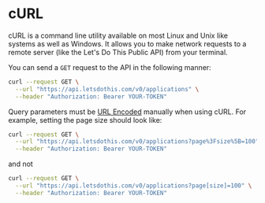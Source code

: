 # cURL

cURL is a command line utility available on most Linux and Unix like systems as well as Windows. It allows you to make network requests to a remote server (like the Let's Do This Public API) from your terminal.

You can send a `GET` request to the API in the following manner:

```bash
curl --request GET \
  --url "https://api.letsdothis.com/v0/applications" \
  --header "Authorization: Bearer YOUR-TOKEN"
```

Query parameters must be [URL Encoded](https://en.wikipedia.org/wiki/URL_encoding) manually when using cURL. For example, setting the page size should look like:

```bash
curl --request GET \
  --url "https://api.letsdothis.com/v0/applications?page%3Fsize%5B=100" \
  --header "Authorization: Bearer YOUR-TOKEN"
```

and not

```bash
curl --request GET \
  --url "https://api.letsdothis.com/v0/applications?page[size]=100" \
  --header "Authorization: Bearer YOUR-TOKEN"
```
